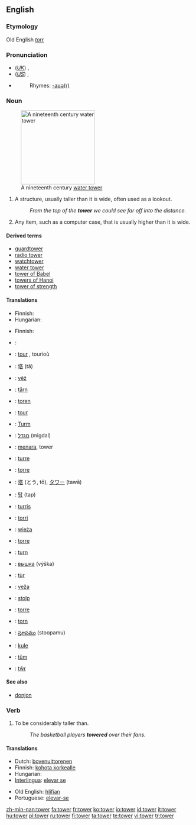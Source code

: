 ==English==

===Etymology===
Old English ''[[torr]]''

===Pronunciation===
*(''[[Received Pronunciation|UK]]'') {{IPA|/ˈtaʊə/}}, {{SAMPA|/"taU@/}}
*(''[[General American|US]]'') {{IPA|/ˈtaʊɚ/}}, {{SAMPA|/"taU@`/}}
*{{audio|en-us-tower.ogg|Audio (US)}}
*:Rhymes: [[Rhymes:English:-aʊə(r)|-aʊə(r)]]

===Noun===
{{wikipedia}}
{{en-noun}}
[[Image:800px-FtThomasTower.jpg|200px|right|thumb|A nineteenth century [[water tower]]]]

# A structure, usually taller than it is wide, often used as a lookout.
#:''From the top of the '''tower''' we could see far off into the distance.''
# {{figuratively}} Any item, such as a computer case, that is usually higher than it is wide.

====Derived terms====
*[[guardtower]]
*[[radio tower]]
*[[watchtower]]
*[[water tower]]
*[[tower of Babel]]
*[[towers of Hanoi]]
*[[tower of strength]]

====Translations====
{{trans-top|structure}}
*Finnish: {{t|fi|torni}}
*Hungarian: {{t|hu|torony}}
{{trans-mid}}
{{trans-bottom}}

{{trans-top|''(figuratively)'' any item that is higher than it is wide}}
*Finnish: {{t|fi|torni}}
{{trans-mid}}
{{trans-bottom}}

{{checktrans-top}}
*{{ttbc|Arabic}}: {{ARchar|[[برج]]}} {{unicode|(burj)}}
*{{ttbc|Breton}}: [[tour#Breton|tour]] {{m}}, tourioù {{p}}
*{{ttbc|Chinese}}: [[塔]] (tǎ)
*{{ttbc|Czech}}: [[věž]] {{f}}
*{{ttbc|Danish}}: [[tårn]] {{n}}
*{{ttbc|Dutch}}: [[toren]] {{m}}
*{{ttbc|French}}: [[tour#French|tour]] {{f}}
*{{ttbc|German}}: [[Turm]] {{m}}
*{{ttbc|Hebrew}}: [[מגדל]] (migdal) {{m}}
*{{ttbc|Indonesian}}: [[menara]], tower
*{{ttbc|Interlingua}}: [[turre]]
*{{ttbc|Italian}}: [[torre]] {{f}}
*{{ttbc|Japanese}}: [[塔]] (とう, tō), [[タワー]] (tawā)
{{checktrans-mid}}
*{{ttbc|Korean}}: [[탑]] (tap)
*{{ttbc|Latin}}: [[turris]] {{f}}
*{{ttbc|Maltese}}: [[torri]] {{m}}
*{{ttbc|Polish}}: [[wieża]] {{f}}
*{{ttbc|Portuguese}}: [[torre]] {{f}}
*{{ttbc|Romanian}}: [[turn#Romanian|turn]] {{n}}
*{{ttbc|Russian}}: [[вышка]] (výška) {{f}}
*{{ttbc|Scottish Gaelic}}: [[tùr]] {{m}}
*{{ttbc|Slovak}}: [[veža]] {{f}}
*{{ttbc|Slovene}}: [[stolp]] {{m}}
*{{ttbc|Spanish}}: [[torre]] {{f}}
*{{ttbc|Swedish}}: [[torn#Swedish|torn]]
*{{ttbc|Telugu}}: [[స్తూపము]] (stoopamu)
*{{ttbc|Turkish}}: [[kule]]
*{{ttbc|Volapük}}: [[tüm]]
*{{ttbc|Welsh}}: [[tŵr]]
{{checktrans-bottom}}

====See also====
*[[donjon]]

===Verb===
{{en-verb|towers|towering|towered}}

# To be considerably taller than.
#:''The basketball players '''towered''' over their fans''.

====Translations====
{{trans-top|to be considerably taller than}}
*Dutch: [[bovenuittorenen]]
*Finnish: [[kohota korkealle]]
*Hungarian: {{t|hu|tornyosul}}
*[[Interlingua]]: [[elevar se]]
{{trans-mid}}
*Old English: [[hlifian]]
*Portuguese: [[elevar-se]]
{{trans-bottom}}

[[zh-min-nan:tower]]
[[fa:tower]]
[[fr:tower]]
[[ko:tower]]
[[io:tower]]
[[id:tower]]
[[it:tower]]
[[hu:tower]]
[[pl:tower]]
[[ru:tower]]
[[fi:tower]]
[[ta:tower]]
[[te:tower]]
[[vi:tower]]
[[tr:tower]]